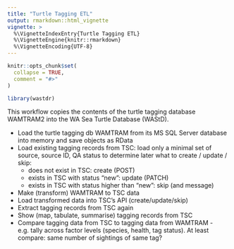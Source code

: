 ```yaml
---
title: "Turtle Tagging ETL"
output: rmarkdown::html_vignette
vignette: >
  %\VignetteIndexEntry{Turtle Tagging ETL}
  %\VignetteEngine{knitr::rmarkdown}
  %\VignetteEncoding{UTF-8}
---
```


```r
knitr::opts_chunk$set(
  collapse = TRUE,
  comment = "#>"
)
```

```r
library(wastdr)
```

This workflow copies the contents of the turtle tagging database WAMTRAM2 into
the WA Sea Turtle Database (WAStD).

* Load the turtle tagging db WAMTRAM from its MS SQL Server database into memory 
  and save objects as RData
* Load existing tagging records from TSC: load only a minimal set of 
  source, source ID, QA status to determine later what to create / update / skip:
  * does not exist in TSC: create (POST)
  * exists in TSC with status "new": update (PATCH)
  * exists in TSC with status higher than "new": skip (and message)
* Make (transform) WAMTRAM to TSC data
* Load transformed data into TSC's API (create/update/skip)
* Extract tagging records from TSC again
* Show (map, tabulate, summarise) tagging records from TSC
* Compare tagging data from TSC to tagging data from WAMTRAM - 
  e.g. tally across factor levels (species, health, tag status). 
  At least compare: same number of sightings of same tag?


